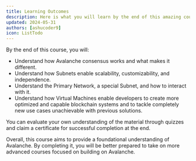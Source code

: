 ```yaml
---
title: Learning Outcomes
description: Here is what you will learn by the end of this amazing course.
updated: 2024-05-31
authors: [ashucoder9]
icon: ListTodo
---
```


By the end of this course, you will:

- Understand how Avalanche consensus works and what makes it different.
- Understand how Subnets enable scalability, customizability, and independence.
- Understand the Primary Network, a special Subnet, and how to interact with it.
- Understand how Virtual Machines enable developers to create more optimized and capable blockchain systems and to tackle completely new use cases unachievable with previous solutions.

You can evaluate your own understanding of the material through quizzes and claim a certificate for successful completion at the end.

Overall, this course aims to provide a foundational understanding of Avalanche. By completing it, you will be better prepared to take on more advanced courses focused on building on Avalanche.